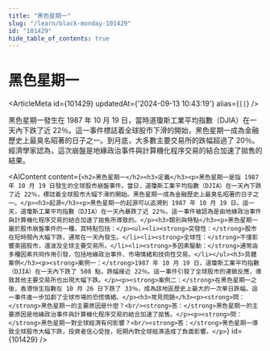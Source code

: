 ```yaml
---
title: "黑色星期一"
slug: "/learn/black-monday-101429"
id: "101429"
hide_table_of_contents: true
---
```



# 黑色星期一

<ArticleMeta id={101429} updatedAt={'2024-09-13 10:43:19'} alias={`[]`} />
<div className='border-solid border-b border-t-0 my-4 border-[var(--ifm-color-gray-300)]' />

黑色星期一發生在 1987 年 10 月 19 日，當時道瓊斯工業平均指數（DJIA）在一天內下跌了近 22％。這一事件標誌着全球股市下滑的開始，黑色星期一成為金融歷史上最臭名昭著的日子之一。到月底，大多數主要交易所的跌幅超過了 20％。經濟學家認為，這次崩盤是地緣政治事件與計算機化程序交易的結合加速了拋售的結果。

<AIContent content={`<h2>黑色星期一</h2><h3>定義</h3><p>黑色星期一是指 1987 年 10 月 19 日發生的全球股市崩盤事件。當日，道瓊斯工業平均指數（DJIA）在一天內下跌了近 22％，標誌着全球股市大幅下滑的開始。黑色星期一成為金融歷史上最臭名昭著的日子之一。</p><h3>起源</h3><p>黑色星期一的起源可以追溯到 1987 年 10 月 19 日。這一天，道瓊斯工業平均指數（DJIA）在一天內暴跌了近 22％。這一事件被認為是由地緣政治事件與計算機化程序交易的結合加速了拋售所導致的。</p><h3>類別與特點</h3><p>黑色星期一屬於股市崩盤事件的一種，其特點包括：</p><ul><li><strong>突發性：</strong>股市在短時間內大幅下跌，通常在一天內發生。</li><li><strong>全球性：</strong>不僅影響美國股市，還波及全球主要交易所。</li><li><strong>多因素驅動：</strong>通常由多種因素共同作用引發，包括地緣政治事件、市場情緒和技術性交易。</li></ul><h3>具體案例</h3><p><strong>案例一：</strong>1987 年 10 月 19 日，道瓊斯工業平均指數（DJIA）在一天內下跌了 508 點，跌幅接近 22％。這一事件引發了全球股市的連鎖反應，導致其他主要交易所也出現大幅下跌。</p><p><strong>案例二：</strong>在黑色星期一之後，香港恒生指數在 10 月 26 日下跌了 33％，成為該地區歷史上最大的一次單日跌幅。這一事件進一步加劇了全球市場的恐慌情緒。</p><h3>常見問題</h3><p><strong>問：</strong>黑色星期一的主要原因是什麼？<br/><strong>答：</strong>黑色星期一的主要原因是地緣政治事件與計算機化程序交易的結合加速了拋售。</p><p><strong>問：</strong>黑色星期一對全球經濟有何影響？<br/><strong>答：</strong>黑色星期一導致全球股市大幅下跌，投資者信心受挫，短期內對全球經濟造成了負面影響。</p>`} id={101429} />
